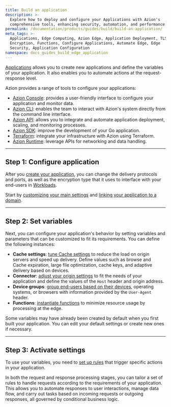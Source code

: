```yaml
---
title: Build an application
description: >-
  Explore how to deploy and configure your Applications with Azion's
  comprehensive tools, enhancing security, automation, and performance.
permalink: /documentation/products/guides/build/build-an-application/
meta_tags: >-
  Applications, Edge Computing, Azion Edge, Application Deployment, TLS
  Encryption, Functions, Configure Applications, Automate Edge, Edge
  Security, Application Configuration
namespace: docs_guides_build_edge_application
---
```


[Applications](/en/documentation/products/build/edge-application/) allows you to create new applications and define the variables of your application. It also enables you to automate actions at the request-response level. 

Azion provides a range of tools to configure your applications: 

- [Azion Console](https://console.azion.com): provides a user-friendly interface to configure your application and monitor data.
- [Azion CLI](/en/documentation/products/build/develop-with-azion/cli/): enables the team to interact with Azion's system directly from the command line interface.
- [Azion API](https://api.azion.com): allows you to integrate and automate application deployment, scaling, and monitoring processes.
- [Azion SDK](/en/documentation/products/build/develop-with-azion/sdk/go/): improve the development of your Go application.
- [Terraform](/en/documentation/products/build/develop-with-azion/terraform-provider/): integrate your infrastructure with Azion using Terraform.
- [Azion Runtime](/en/documentation/products/build/develop-with-azion/runtime-apis/): leverage APIs for networking and data handling.

---

## Step 1: Configure application

After you [create your application](/en/documentation/products/start-with-a-template/), you can change the delivery protocols and ports, as well as the encryption type that it uses to interface with your end-users in [Workloads](/en/documentation/products/secure/workloads/). 

Start by [customizing your main settings](/en/documentation/products/guides/build/configure-main-settings/) and [linking your application to a domain](/en/documentation/products/guides/configure-a-domain/).

---

## Step 2: Set variables

Next, you can configure your application's behavior by setting variables and parameters that can be customized to fit its requirements. You can define the following instances:

- **Cache settings**: [tune Cache settings](/en/documentation/products/guides/build/tune-cache-settings/) to reduce the load on origin servers and speed up delivery. Define values such as browse and Cache expiration, large file optimization, cache keys, and adaptive delivery based on devices.
- **Connector**: [adjust your origin settings](/en/documentation/products/guides/build/work-with-origins/) to fit the needs of your application and define the values of the `Host` header and origin address. 
- **Device groups**: [group end-users based on their devices](/en/documentation/products/guides/build/create-device-groups/), operating systems, or browsers with information provided by the `User-Agent` header.
- **Functions**: [instantiate functions](/en/documentation/products/guides/build/instantiate-edge-functions/) to minimize resource usage by processing at the edge.

Some variables may have already been created by default when you first built your application. You can edit your default settings or create new ones if necessary.

---

## Step 3: Activate settings

To use your variables, you need to [set up rules](/en/documentation/products/guides/build/work-with-rules-engine/) that trigger specific actions in your application. 

In both the request and response processing stages, you can tailor a set of rules to handle requests according to the requirements of your application. This allows you to automate responses to user interactions, manage data flow, and carry out tasks based on incoming requests or outgoing responses, all governed by conditional business logic.




